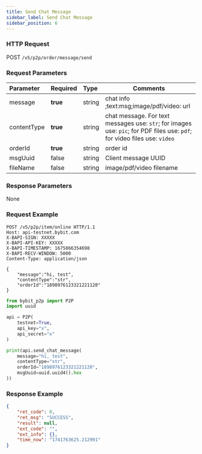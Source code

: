 ```yaml
---
title: Send Chat Message
sidebar_label: Send Chat Message
sidebar_position: 6
---
```


### HTTP Request
POST `/v5/p2p/order/message/send`

### Request Parameters
| Parameter | Required | Type | Comments|
|:----- |:-------|:-----|------ |
|message|<b>true</b> |string |chat info ;text:msg;image/pdf/video: url |
|contentType|<b>true</b> |string |chat message. For text messages use: `str`; for images use: `pic`; for PDF files use: `pdf`; for video files use: `video`|
|orderId|<b>true</b> |string |order id |
|msgUuid|false |string |Client message UUID |
|fileName|false |string |image/pdf/video filename |

### Response Parameters
None

### Request Example

<Tabs groupId="programming-languages">
<TabItem value="http" label="HTTP">

```http
POST /v5/p2p/item/online HTTP/1.1
Host: api-testnet.bybit.com
X-BAPI-SIGN: XXXXX
X-BAPI-API-KEY: XXXXX
X-BAPI-TIMESTAMP: 1675866354698
X-BAPI-RECV-WINDOW: 5000
Content-Type: application/json

{
    "message":"hi, test",
    "contentType":"str",
    "orderId":"1898976123321221120"
}
```

</TabItem>
<TabItem value="python" label="Python">

```python
from bybit_p2p import P2P
import uuid

api = P2P(
    testnet=True,
    api_key="x",
    api_secret="x"
)

print(api.send_chat_message(
    message="hi, test",
    contentType="str",
    orderId="1898976123321221120",
    msgUuid=uuid.uuid4().hex
))
```

</TabItem>
</Tabs>

### Response Example

```json
{
    "ret_code": 0,
    "ret_msg": "SUCCESS",
    "result": null,
    "ext_code": "",
    "ext_info": {},
    "time_now": "1741763625.212991"
}
```
